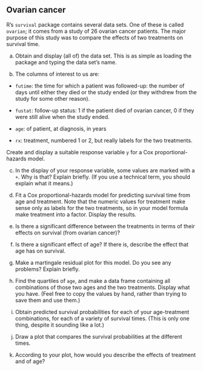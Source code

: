 ##  Ovarian cancer


 R's `survival` package contains several data
sets. One of these is called `ovarian`; it comes from a study
of 26 ovarian cancer patients. The major purpose of this study was to
compare the effects of two treatments on survival time.



(a) Obtain and display (all of) the data set. This is as simple as
loading the package and typing the data set's name.


(b) The columns of interest to us are:


* `futime`: the time for which a patient was followed-up:
the number of days until either they died or the study ended (or
they withdrew from the study for some other reason).

* `fustat`: follow-up status: 1 if the patient died of
ovarian cancer, 0 if they were still alive when the study ended.

* `age`: of patient, at diagnosis, in years

* `rx`: treatment, numbered 1 or 2, but really labels for
the two treatments.

Create and display a suitable response variable `y` for a Cox
proportional-hazards model.


(c) In the display of your response variable, some values are
marked with a `+`. Why is that? Explain briefly. (If you use
a technical term, you should explain what it means.)


(d) Fit a Cox proportional-hazards model for predicting
survival time from age and treatment. Note that the numeric values
for treatment make sense only as labels for the two treatments, so
in your model formula make treatment into a factor. Display the
results. 


(e) Is there a significant difference between the treatments in
terms of their effects on survival (from ovarian cancer)?


(f) Is there a significant effect of age? If there is, describe
the effect that age has on survival.


(g) Make a martingale residual plot for this model. Do you see
any problems? Explain briefly.


(h) Find the quartiles of `age`, and make a data frame
containing all combinations of those two ages and the two
treatments. Display what you have. (Feel free to copy the values by
hand, rather than trying to save them and use them.)



(i) Obtain predicted survival probabilities for each of your
age-treatment combinations, for each of a variety of survival
times. (This is only one thing, despite it sounding like a lot.)



(j) Draw a plot that compares the survival probabilities at the
different times.



(k) According to your plot, how would you describe the effects of
treatment and of age?



